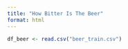 ```yaml
---
title: "How Bitter Is The Beer"
format: html
---
```


```r
df_beer <- read.csv("beer_train.csv")
```